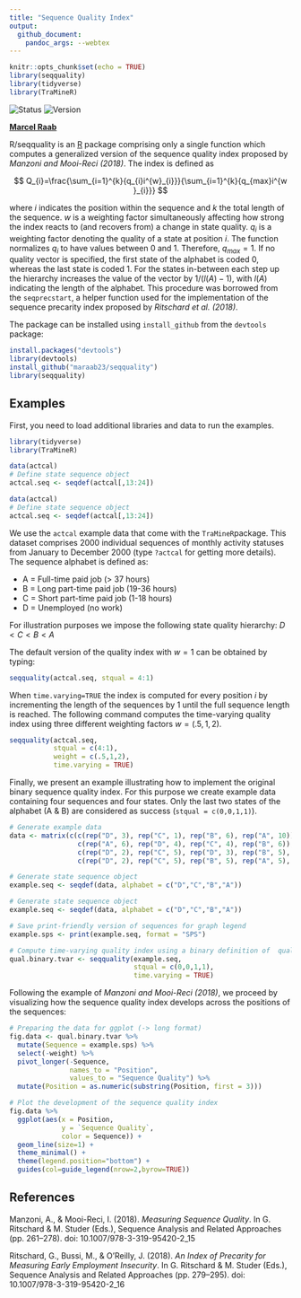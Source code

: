 ```yaml
---
title: "Sequence Quality Index"
output: 
  github_document:
    pandoc_args: --webtex
---
```


```r
knitr::opts_chunk$set(echo = TRUE)
library(seqquality)
library(tidyverse)
library(TraMineR)
```

![Status](https://img.shields.io/badge/status-early%20release-yellowgreen)
![Version](https://img.shields.io/badge/version-0.1.0-blue)

**[Marcel Raab](https://marcelraab.de/)**


R/seqquality is an [R](https://www.r-project.org) package comprising only a single function which computes a generalized version of the sequence quality index proposed by *Manzoni and Mooi-Reci (2018)*. The index is defined as 

$$
Q_{i}=\frac{\sum_{i=1}^{k}{q_{i}i^{w}_{i}}}{\sum_{i=1}^{k}{q_{max}i^{w }_{i}}}
$$

where $i$ indicates the position within the sequence and $k$ the total length of the sequence. $w$ is a weighting factor simultaneously affecting how strong the index reacts to (and recovers from) a change in state quality. $q_{i}$ is a weighting factor denoting the quality of a state at position $i$. The function normalizes $q_{i}$ to have values between 0 and 1. Therefore, $q_{max}=1$. If no quality vector is specified, the first state of the alphabet is coded 0, whereas the last state is coded 1. For the states in-between each step up the hierarchy increases the value of the vector by ${1}/{(l(A)-1)}$, with $l(A)$ indicating the length of the alphabet. This procedure was borrowed from the `seqprecstart`, a helper function used for the implementation of the sequence precarity index proposed by *Ritschard et al. (2018)*. 


The package can be installed using `install_github` from the `devtools` package:

```r
install.packages("devtools")
library(devtools)
install_github("maraab23/seqquality")
library(seqquality)
```

## Examples

First, you need to load additional libraries and data to run the examples.

```r
library(tidyverse)
library(TraMineR)

data(actcal)
# Define state sequence object
actcal.seq <- seqdef(actcal[,13:24])
```

```r
data(actcal)
# Define state sequence object
actcal.seq <- seqdef(actcal[,13:24])
```


We use the `actcal` example data that come with the `TraMineR`package. This dataset comprises 2000 individual sequences of monthly activity statuses from January to December 2000 (type `?actcal` for getting more details). The sequence alphabet is defined as: 

- A = Full-time paid job (> 37 hours)
- B = Long part-time paid job (19-36 hours) 
- C = Short part-time paid job (1-18 hours) 
- D = Unemployed (no work) 

For illustration purposes we impose the following state quality hierarchy: $D<C<B<A$

The default version of the quality index with $w=1$ can be obtained by typing:

```r
seqquality(actcal.seq, stqual = 4:1)
```

When `time.varying=TRUE` the index is computed for every position $i$ by incrementing the length of the sequences by 1 until the full sequence length is reached. The following command computes the time-varying quality index using three different weighting factors $w=(.5,1,2)$.

```r
seqquality(actcal.seq, 
           stqual = c(4:1), 
           weight = c(.5,1,2), 
           time.varying = TRUE)
```

Finally, we present an example illustrating how to implement the original binary sequence quality index. For this purpose we create example data containing four sequences and four states. Only the last two states of the alphabet (A & B) are considered as success (`stqual = c(0,0,1,1)`).

```r
# Generate example data
data <- matrix(c(c(rep("D", 3), rep("C", 1), rep("B", 6), rep("A", 10)),
                 c(rep("A", 6), rep("D", 4), rep("C", 4), rep("B", 6)),
                 c(rep("D", 2), rep("C", 5), rep("D", 3), rep("B", 5), rep("A", 5)),
                 c(rep("D", 2), rep("C", 5), rep("B", 5), rep("A", 5), rep("D", 3))), nrow = 4, byrow = TRUE)
```

```r
# Generate state sequence object
example.seq <- seqdef(data, alphabet = c("D","C","B","A"))
```

```r
# Generate state sequence object
example.seq <- seqdef(data, alphabet = c("D","C","B","A"))
```

```r
# Save print-friendly version of sequences for graph legend
example.sps <- print(example.seq, format = "SPS")

# Compute time-varying quality index using a binary definition of  quality
qual.binary.tvar <- seqquality(example.seq,
                               stqual = c(0,0,1,1),
                               time.varying = TRUE)
```

Following the example of *Manzoni and Mooi-Reci (2018)*, we proceed by visualizing how the sequence quality index develops across the positions of the sequences: 

```r
# Preparing the data for ggplot (-> long format)
fig.data <- qual.binary.tvar %>%
  mutate(Sequence = example.sps) %>%
  select(-weight) %>%
  pivot_longer(-Sequence, 
               names_to = "Position",
               values_to = "Sequence Quality") %>%
  mutate(Position = as.numeric(substring(Position, first = 3)))

# Plot the development of the sequence quality index
fig.data %>%
  ggplot(aes(x = Position, 
             y = `Sequence Quality`, 
             color = Sequence)) +
  geom_line(size=1) +
  theme_minimal() +
  theme(legend.position="bottom") +
  guides(col=guide_legend(nrow=2,byrow=TRUE)) 
```


## References

Manzoni, A., & Mooi-Reci, I. (2018). *Measuring Sequence Quality*. In G. Ritschard & M. Studer (Eds.), Sequence Analysis and Related Approaches (pp. 261–278). doi: 10.1007/978-3-319-95420-2_15

Ritschard, G., Bussi, M., & O’Reilly, J. (2018). *An Index of Precarity for Measuring Early Employment Insecurity*. In G. Ritschard & M. Studer (Eds.), Sequence Analysis and Related Approaches (pp. 279–295). doi: 10.1007/978-3-319-95420-2_16

